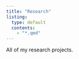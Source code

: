 ```yaml
---
title: "Research"
listing:
  type: default 
  contents:
    - "*.qmd"
---
```


All of my research projects.